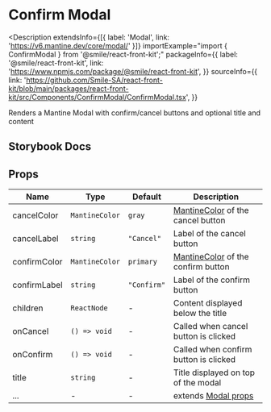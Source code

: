 # Confirm Modal

<Description
  extendsInfo={[{ label: 'Modal', link: 'https://v6.mantine.dev/core/modal/' }]}
  importExample="import { ConfirmModal } from '@smile/react-front-kit';"
  packageInfo={{
    label: '@smile/react-front-kit',
    link: 'https://www.npmjs.com/package/@smile/react-front-kit',
  }}
  sourceInfo={{
    link: 'https://github.com/Smile-SA/react-front-kit/blob/main/packages/react-front-kit/src/Components/ConfirmModal/ConfirmModal.tsx',
  }}
>
  Renders a Mantine Modal with confirm/cancel buttons and optional title and
  content
</Description>

## Storybook Docs

<StorybookEmbed storyId="3-custom-components-confirmmodal--docs" height="910" />

## Props

| Name         | Type           | Default     | Description                                                                  |
| ------------ | -------------- | ----------- | ---------------------------------------------------------------------------- |
| cancelColor  | `MantineColor` | `gray`      | [MantineColor](https://v6.mantine.dev/theming/colors/) of the cancel button  |
| cancelLabel  | `string`       | `"Cancel"`  | Label of the cancel button                                                   |
| confirmColor | `MantineColor` | `primary`   | [MantineColor](https://v6.mantine.dev/theming/colors/) of the confirm button |
| confirmLabel | `string`       | `"Confirm"` | Label of the confirm button                                                  |
| children     | `ReactNode`    | -           | Content displayed below the title                                            |
| onCancel     | `() => void`   | -           | Called when cancel button is clicked                                         |
| onConfirm    | `() => void`   | -           | Called when confirm button is clicked                                        |
| title        | `string`       | -           | Title displayed on top of the modal                                          |
| ...          | -              | -           | extends [Modal props](https://v6.mantine.dev/core/modal/?t=props)            |
